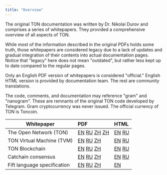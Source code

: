 ```yaml
---
title: "Overview"
---
```



The original TON documentation was written by Dr. Nikolai Durov and comprises a series of whitepapers. They provided a comprehensive overview of all aspects of TON.

While most of the information described in the original PDFs holds some truth, those whitepapers are considered legacy due to a lack of updates and gradual integration of their contents into actual documentation pages. Notice that "legacy" here does not mean "outdated", but rather less kept up to date compared to the regular pages.

Only an English PDF version of whitepapers is considered "official." English HTML version is provided by documentation team. The rest are community translations.

The code, comments, and documentation may reference "gram" and "nanogram". These are remnants of the original TON code developed by Telegram. Gram cryptocurrency was never issued. The official currency of TON is Toncoin.

| Whitepaper                  | PDF                                                                                                                                                                                                                                                                                                                                                               | HTML                                                                                                              |
| --------------------------- | :---------------------------------------------------------------------------------------------------------------------------------------------------------------------------------------------------------------------------------------------------------------------------------------------------------------------------------------------------------------- | :---------------------------------------------------------------------------------------------------------------- |
| The Open Network (TON)      | [EN](/resources/pdfs/ton.pdf) [RU](https://github.com/Korolyow/TON_docs_ru/blob/main/pdf/ton_whitepaper_ru.pdf) [ZH](https://github.com/awesome-doge/TON_Paper/blob/main/zh_ton.pdf)  [ZH](https://github.com/kojhliang/Ton_White_Paper_SC/blob/main/Ton%E5%8C%BA%E5%9D%97%E9%93%BE%E7%99%BD%E7%9A%AE%E4%B9%A6_%E7%AE%80%E4%BD%93%E4%B8%AD%E6%96%87%E7%89%88.pdf) | [EN](/ton/whitepapers/ton) [RU](https://github.com/Korolyow/TON_docs_ru/blob/main/html/ton_whitepaper_ru.html)    |
| TON Virtual Machine (TVM)   | [EN](/resources/pdfs/tvm.pdf) [RU](https://github.com/Korolyow/TON_docs_ru/blob/main/pdf/tvm_ru.pdf) [ZH](https://github.com/awesome-doge/TON_Paper/blob/main/zh_tvm.pdf)                                                                                                                                                                                         | [EN](/ton/whitepapers/tvm) [RU](https://github.com/Korolyow/TON_docs_ru/blob/main/html/tvm_ru.html)               |
| TON Blockchain              | [EN](/resources/pdfs/tblkch.pdf) [RU](https://github.com/Korolyow/TON_docs_ru/blob/main/pdf/ton_blockchain_ru.pdf) [ZH](https://github.com/awesome-doge/TON_Paper/blob/main/zh_tblkch.pdf)                                                                                                                                                                        | [EN](/ton/whitepapers/tblkch) [RU](https://github.com/Korolyow/TON_docs_ru/blob/main/html/ton_blockchain_ru.html) |
| Catchain consensus          | [EN](/resources/pdfs/catchain.pdf) [RU](https://github.com/Korolyow/TON_docs_ru/blob/main/pdf/catchain_ru.pdf) [ZH](https://github.com/awesome-doge/TON_Paper/blob/main/zh_catchain.pdf)                                                                                                                                                                          | [EN](/ton/whitepapers/catchain) [RU](https://github.com/Korolyow/TON_docs_ru/blob/main/html/catchain_ru.html)     |
| Fift language specification | [EN](/resources/pdfs/fiftbase.pdf) [RU](https://github.com/Korolyow/TON_docs_ru/blob/main/pdf/fiftbase_ru.pdf) [ZH](https://github.com/awesome-doge/TON_Paper/blob/main/zh_fiftbase.pdf)                                                                                                                                                                          | [EN](/language/fift/whitepaper)                                                                                   |
